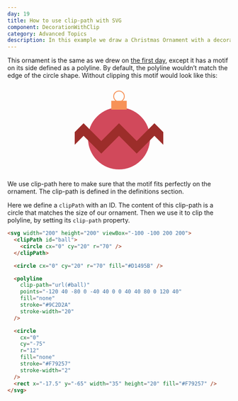 ```yaml
---
day: 19
title: How to use clip-path with SVG
component: DecorationWithClip
category: Advanced Topics
description: In this example we draw a Christmas Ornament with a decorational motif on the side of it with SVG and learn how to clip-path.
---
```



This ornament is the same as we drew on [the first day](/svg/basic-shapes), except it has a motif on its side defined as a polyline. By default, the polyline wouldn’t match the edge of the circle shape. Without clipping this motif would look like this:

<Center>
  <svg width="200" height="200" viewBox="-100 -100 200 200">
    <circle cx="0" cy="20" r="70" fill="#D1495B" />
    <polyline
      points="-120 40 -80 0 -40 40 0 0 40 40 80 0 120 40"
      fill="none"
      stroke="#9C2D2A"
      stroke-width="20"
    />
    <circle
      cx="0"
      cy="-75"
      r="12"
      fill="none"
      stroke="#F79257"
      stroke-width="2"
    />
    <rect x="-17.5" y="-65" width="35" height="20" fill="#F79257" />
  </svg>
</Center>

We use clip-path here to make sure that the motif fits perfectly on the ornament. The clip-path is defined in the definitions section.

Here we define a `clipPath` with an ID. The content of this clip-path is a circle that matches the size of our ornament. Then we use it to clip the polyline, by setting its `clip-path` property.

<Final>

```html ins={2-4} ins={8-14} ins="ball"
<svg width="200" height="200" viewBox="-100 -100 200 200">
  <clipPath id="ball">
    <circle cx="0" cy="20" r="70" />
  </clipPath>

  <circle cx="0" cy="20" r="70" fill="#D1495B" />

  <polyline
    clip-path="url(#ball)"
    points="-120 40 -80 0 -40 40 0 0 40 40 80 0 120 40"
    fill="none"
    stroke="#9C2D2A"
    stroke-width="20"
  />

  <circle
    cx="0"
    cy="-75"
    r="12"
    fill="none"
    stroke="#F79257"
    stroke-width="2"
  />
  <rect x="-17.5" y="-65" width="35" height="20" fill="#F79257" />
</svg>
```

</Final>
